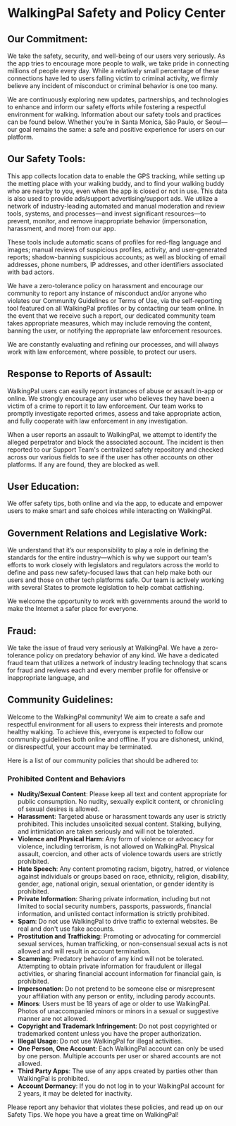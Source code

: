 # WalkingPal Safety and Policy Center

## Our Commitment:

We take the safety, security, and well-being of our users very seriously. As the app tries to encourage more people to walk, we take pride in connecting millions of people every day. While a relatively small percentage of these connections have led to users falling victim to criminal activity, we firmly believe any incident of misconduct or criminal behavior is one too many.

We are continuously exploring new updates, partnerships, and technologies to enhance and inform our safety efforts while fostering a respectful environment for walking. Information about our safety tools and practices can be found below. Whether you’re in Santa Monica, São Paulo, or Seoul—our goal remains the same: a safe and positive experience for users on our platform.

## Our Safety Tools:

This app collects location data to enable the GPS tracking, while setting up the metting place with your walking buddy, and to find your walking buddy who are nearby to you, even when the app is closed or not in use. This data is also used to provide ads/support advertising/support ads. We utilize a network of industry-leading automated and manual moderation and review tools, systems, and processes—and invest significant resources—to prevent, monitor, and remove inappropriate behavior (impersonation, harassment, and more) from our app.

These tools include automatic scans of profiles for red-flag language and images; manual reviews of suspicious profiles, activity, and user-generated reports; shadow-banning suspicious accounts; as well as blocking of email addresses, phone numbers, IP addresses, and other identifiers associated with bad actors.

We have a zero-tolerance policy on harassment and encourage our community to report any instance of misconduct and/or anyone who violates our Community Guidelines or Terms of Use, via the self-reporting tool featured on all WalkingPal profiles or by contacting our team online. In the event that we receive such a report, our dedicated community team takes appropriate measures, which may include removing the content, banning the user, or notifying the appropriate law enforcement resources.

We are constantly evaluating and refining our processes, and will always work with law enforcement, where possible, to protect our users.

## Response to Reports of Assault:

WalkingPal users can easily report instances of abuse or assault in-app or online. We strongly encourage any user who believes they have been a victim of a crime to report it to law enforcement. Our team works to promptly investigate reported crimes, assess and take appropriate action, and fully cooperate with law enforcement in any investigation.

When a user reports an assault to WalkingPal, we attempt to identify the alleged perpetrator and block the associated account. The incident is then reported to our Support Team's centralized safety repository and checked across our various fields to see if the user has other accounts on other platforms. If any are found, they are blocked as well.

## User Education:

We offer safety tips, both online and via the app, to educate and empower users to make smart and safe choices while interacting on WalkingPal.

## Government Relations and Legislative Work:

We understand that it’s our responsibility to play a role in defining the standards for the entire industry—which is why we support our team's efforts to work closely with legislators and regulators across the world to define and pass new safety-focused laws that can help make both our users and those on other tech platforms safe. Our team is actively working with several States to promote legislation to help combat catfishing.

We welcome the opportunity to work with governments around the world to make the Internet a safer place for everyone.

## Fraud:

We take the issue of fraud very seriously at WalkingPal. We have a zero-tolerance policy on predatory behavior of any kind. We have a dedicated fraud team that utilizes a network of industry leading technology that scans for fraud and reviews each and every member profile for offensive or inappropriate language, and

## Community Guidelines:

Welcome to the WalkingPal community! We aim to create a safe and respectful environment for all users to express their interests and promote healthy walking. To achieve this, everyone is expected to follow our community guidelines both online and offline. If you are dishonest, unkind, or disrespectful, your account may be terminated.

Here is a list of our community policies that should be adhered to:

### Prohibited Content and Behaviors
- **Nudity/Sexual Content**: Please keep all text and content appropriate for public consumption. No nudity, sexually explicit content, or chronicling of sexual desires is allowed.
- **Harassment**: Targeted abuse or harassment towards any user is strictly prohibited. This includes unsolicited sexual content. Stalking, bullying, and intimidation are taken seriously and will not be tolerated.
- **Violence and Physical Harm**: Any form of violence or advocacy for violence, including terrorism, is not allowed on WalkingPal. Physical assault, coercion, and other acts of violence towards users are strictly prohibited.
- **Hate Speech**: Any content promoting racism, bigotry, hatred, or violence against individuals or groups based on race, ethnicity, religion, disability, gender, age, national origin, sexual orientation, or gender identity is prohibited.
- **Private Information**: Sharing private information, including but not limited to social security numbers, passports, passwords, financial information, and unlisted contact information is strictly prohibited.
- **Spam**: Do not use WalkingPal to drive traffic to external websites. Be real and don't use fake accounts.
- **Prostitution and Trafficking**: Promoting or advocating for commercial sexual services, human trafficking, or non-consensual sexual acts is not allowed and will result in account termination.
- **Scamming**: Predatory behavior of any kind will not be tolerated. Attempting to obtain private information for fraudulent or illegal activities, or sharing financial account information for financial gain, is prohibited.
- **Impersonation**: Do not pretend to be someone else or misrepresent your affiliation with any person or entity, including parody accounts.
- **Minors**: Users must be 18 years of age or older to use WalkingPal. Photos of unaccompanied minors or minors in a sexual or suggestive manner are not allowed.
- **Copyright and Trademark Infringement**: Do not post copyrighted or trademarked content unless you have the proper authorization.
- **Illegal Usage**: Do not use WalkingPal for illegal activities.
- **One Person, One Account**: Each WalkingPal account can only be used by one person. Multiple accounts per user or shared accounts are not allowed.
- **Third Party Apps**: The use of any apps created by parties other than WalkingPal is prohibited.
- **Account Dormancy**: If you do not log in to your WalkingPal account for 2 years, it may be deleted for inactivity.

Please report any behavior that violates these policies, and read up on our Safety Tips. We hope you have a great time on WalkingPal!
